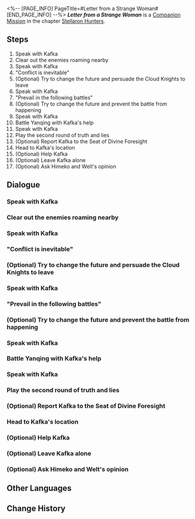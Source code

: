 <%-- [PAGE_INFO]
PageTitle=#Letter from a Strange Woman#
[END_PAGE_INFO] --%>
{{Stub|Dialogue.}}
{{Mission Infobox
|id            = 6020201
|title         = 
|image         = Mission Letter from a Strange Woman.png{{subst:void|<!--$UPLOAD:<<SpriteOutput/Chronicle/6020201.png>-<Mission Letter from a Strange Woman.png>-<Fate's Atlas Images>>-->}}
|type          = Companion
|event_name    = 
|chapter       = Stellaron Hunters (Companion Mission Chapter)
|requirements  = [[Trailblaze Mission]] ''[[A Dragon Gallant, Its Ocean Distant]]'' completed
|summary       = You have received a letter from Kafka. Like the ever-changing nature of fate, her words contain both truth and falsehood, hinting about your future.
|characters    = Blade; Himeko; Kafka; Trailblazer; Welt; Yanqing
|startLocation = [[The Xianzhou Luofu]] - [[Divination Commission]]
|world         = The Xianzhou Luofu
|area          = Divination Commission
|prev          = 
|next          = 
|rewards       = Trailblaze EXP*300; Stellar Jade*100; Traveler's Guide*6; Lost Crystal*6; Obsidian of Desolation*6; "Hunter's Intuition"*1 { text = "Hunter's Intuition" }; Credit*60,000
}}
'''''Letter from a Strange Woman''''' is a [[Companion Mission]] in the chapter [[Stellaron Hunters (Companion Mission Chapter)|Stellaron Hunters]].

==Steps==
# Speak with Kafka
# Clear out the enemies roaming nearby
# Speak with Kafka
# "Conflict is inevitable"
# (Optional) Try to change the future and persuade the Cloud Knights to leave
# Speak with Kafka
# "Prevail in the following battles"
# (Optional) Try to change the future and prevent the battle from happening
# Speak with Kafka
# Battle Yanqing with Kafka's help
# Speak with Kafka
# Play the second round of truth and lies
# (Optional) Report Kafka to the Seat of Divine Foresight
# Head to Kafka's location
# (Optional) Help Kafka
# (Optional) Leave Kafka alone
# (Optional) Ask Himeko and Welt's opinion

<!--
==Gameplay Notes==

--><!--
==Trial Character==

-->
==Dialogue==
{{Stub Dialogue}}
{{Dialogue Start}}
:{{tx}}
{{Dialogue End}}

===Speak with Kafka===
{{Mission Description|type=companion|location=Divination Commission|update|You received a message from Kafka claiming that she is in trouble and requires your help. Do you go to her rescue? ...Or rather, do you believe her?}}
{{Dialogue Start}}
:{{tx}}
{{Dialogue End}}

===Clear out the enemies roaming nearby===
{{Mission Description|type=companion|location=Divination Commission|update|Does "choice" really exist? From Kafka's perspective, all choices are illusions and merely represent predetermined possibilities. Free will does not exist, and your presence here is clear proof of that. Her ideas are somewhat pessimistic and nihilistic, and you can either accept or reject them.}}
{{Dialogue Start}}
:{{tx}}
{{Dialogue End}}

===Speak with Kafka===
{{Dialogue Start}}
:{{tx}}
{{Dialogue End}}

==="Conflict is inevitable"===
{{Dialogue Start}}
:{{tx}}
{{Dialogue End}}

===(Optional) Try to change the future and persuade the Cloud Knights to leave===
{{Dialogue Start}}
:{{tx}}
{{Dialogue End}}

===Speak with Kafka===
{{Dialogue Start}}
:{{tx}}
{{Dialogue End}}

==="Prevail in the following battles"===
{{Dialogue Start}}
:{{tx}}
{{Dialogue End}}

===(Optional) Try to change the future and prevent the battle from happening===
{{Dialogue Start}}
:{{tx}}
{{Dialogue End}}

===Speak with Kafka===
{{Dialogue Start}}
:{{tx}}
{{Dialogue End}}

===Battle Yanqing with Kafka's help===
{{Mission Description|type=companion|location=Divination Commission|update|The game of truth and lies has entered its second round. What does Kafka hope to gain from this game? Perhaps just some entertainment. But from the truthful and false answers, you can finally find answers to things you've been curious about for a long time. As for which answers are true or false...}}
{{Dialogue Start}}
:{{tx}}
{{Dialogue End}}

===Speak with Kafka===
{{Dialogue Start}}
:{{tx}}
{{Dialogue End}}

===Play the second round of truth and lies===
{{Dialogue Start}}
:{{tx}}
{{Dialogue End}}

===(Optional) Report Kafka to the Seat of Divine Foresight===
{{Mission Description|type=companion|location=<!--to be added-->|update|You received a message from Kafka claiming that she is in trouble and requires your help. Do you go to her rescue? ...Or rather, do you believe her?}}
{{Dialogue Start}}
:{{tx}}
{{Dialogue End}}

===Head to Kafka's location===
{{Dialogue Start}}
:{{tx}}
{{Dialogue End}}

===(Optional) Help Kafka===
{{Mission Description|type=companion|location=Divination Commission|update|So Blade is still aboard the Xianzhou and is still wanted. Kafka plans to use her Spirit Whisper to suppress Blade's mara-struck condition, hoping that you would protect her while she uses her ability.}}
{{Dialogue Start}}
:{{tx}}
{{Dialogue End}}

===(Optional) Leave Kafka alone===
{{Dialogue Start}}
:{{tx}}
{{Dialogue End}}

===(Optional) Ask Himeko and Welt's opinion===
{{Mission Description|type=companion|location=Parlor Car|update|You received a message from Kafka claiming that she is in trouble and requires your help. Do you go to her rescue? ...Or rather, do you believe her?}}
{{Dialogue Start}}
:{{tx}}
{{Dialogue End}}

==Other Languages==
{{Other Languages
|en   = Letter from a Strange Woman
|zhs  = 陌生女人的来信
|zht  = 陌生女子的來信
|ja   = 見知らぬ女性からの手紙
|ko   = 낯선 여인의 편지
|es   = Carta de una mujer desconocida
|fr   = Lettre d'une femme étrange
|ru   = Письмо незнакомки
|th   = จดหมายจากหญิงแปลกหน้า
|vi   = Bức Thư Từ Người Phụ Nữ Xa Lạ
|de   = Brief einer unbekannten Frau
|id   = Surat dari Wanita Misterius
|pt   = Carta de uma Mulher Estranha
}}

==Change History==
{{Change History|1.2}}
